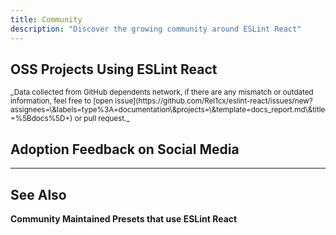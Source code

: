 ```yaml
---
title: Community
description: "Discover the growing community around ESLint React"
---
```



## OSS Projects Using ESLint React

<GitHubRepoGrid repos={projects} />

<small>
  _Data collected from GitHub dependents network, if there are any mismatch or outdated information, feel free to [open issue](https://github.com/Rel1cx/eslint-react/issues/new?assignees=\&labels=type%3A+documentation\&projects=\&template=docs_report.md\&title=%5Bdocs%5D+) or pull request._
</small>

## Adoption Feedback on Social Media

<BskyPost handle="tkdodo.eu" id="3lbn55t5d5s24" />

---

## See Also

**Community Maintained Presets that use ESLint React**

<GitHubRepoGrid repos={presets} />
